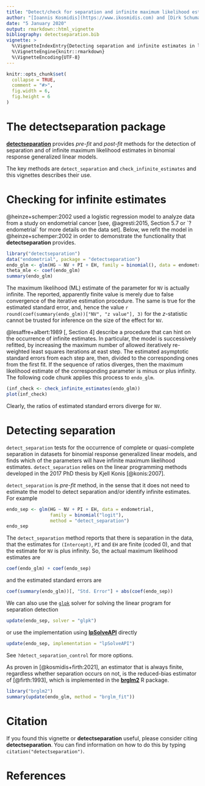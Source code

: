 ```yaml
---
title: "Detect/check for separation and infinite maximum likelihood estimates in logistic regression"
author: "[Ioannis Kosmidis](https://www.ikosmidis.com) and [Dirk Schumacher](https://www.dirk-schumacher.net)"
date: "5 January 2020"
output: rmarkdown::html_vignette
bibliography: detectseparation.bib
vignette: >
  %\VignetteIndexEntry{Detecting separation and infinite estimates in logistic regression}
  %\VignetteEngine{knitr::rmarkdown}
  %\VignetteEncoding{UTF-8}
---
```


```r
knitr::opts_chunk$set(
  collapse = TRUE,
  comment = "#>",
  fig.width = 6,
  fig.height = 6
)
```


# The **detectseparation** package

[**detectseparation**](https://github.com/ikosmidis/detectseparation)
provides *pre-fit* and *post-fit* methods for the detection of
separation and of infinite maximum likelihood estimates in binomial
response generalized linear models.

The key methods are `detect_separation` and `check_infinite_estimates`
and this vignettes describes their use.

# Checking for infinite estimates

@heinze+schemper:2002 used a logistic regression model to analyze data
from a study on endometrial cancer [see, @agresti:2015, Section 5.7 or
`?endometrial` for more details on the data set]. Below, we refit the
model in @heinze+schemper:2002 in order to demonstrate the
functionality that **detectseparation** provides.

```r
library("detectseparation")
data("endometrial", package = "detectseparation")
endo_glm <- glm(HG ~ NV + PI + EH, family = binomial(), data = endometrial)
theta_mle <- coef(endo_glm)
summary(endo_glm)
```

The maximum likelihood (ML) estimate of the parameter for `NV` is actually
infinite. The reported, apparently finite value is merely due to false
convergence of the iterative estimation procedure. The same is true
for the estimated standard error, and, hence the value `r
round(coef(summary(endo_glm))["NV", "z value"], 3)` for the $z$-statistic
cannot be trusted for inference on the size of the effect for `NV`.

@lesaffre+albert:1989[, Section 4] describe a procedure that can hint
on the occurrence of infinite estimates. In particular, the model is
successively refitted, by increasing the maximum number of allowed
iteratively re-weighted least squares iterations at east step. The
estimated asymptotic standard errors from each step are, then, divided
to the corresponding ones from the first fit. If the sequence of
ratios diverges, then the maximum likelihood estimate of the
corresponding parameter is minus or plus infinity. The following code
chunk applies this process to `endo_glm`.

```r
(inf_check <- check_infinite_estimates(endo_glm))
plot(inf_check)
```

Clearly, the ratios of estimated standard errors diverge for `NV`.

# Detecting separation

`detect_separation` tests for the occurrence of complete or
quasi-complete separation in datasets for binomial response
generalized linear models, and finds which of the parameters will have
infinite maximum likelihood estimates. `detect_separation` relies on
the linear programming methods developed in the 2017 PhD thesis by
Kjell Konis [@konis:2007].

`detect_separation` is *pre-fit* method, in the sense that it does not
need to estimate the model to detect separation and/or identify
infinite estimates. For example

```r
endo_sep <- glm(HG ~ NV + PI + EH, data = endometrial,
                family = binomial("logit"),
                method = "detect_separation")
endo_sep
```

The `detect_separation` method reports that there is separation in the
data, that the estimates for `(Intercept)`, `PI` and `EH` are finite
(coded 0), and that the estimate for `NV` is plus infinity. So, the
actual maximum likelihood estimates are

```r
coef(endo_glm) + coef(endo_sep)
```

and the estimated standard errors are

```r
coef(summary(endo_glm))[, "Std. Error"] + abs(coef(endo_sep))
```

We can also use the
[`glpk`](https://CRAN.R-project.org/package=ROI.plugin.glpk) solver
for solving the linear program for separation detection

```r
update(endo_sep, solver = "glpk")
```

or use the implementation using
[**lpSolveAPI**](https://CRAN.R-project.org/package=ROI.plugin.glpk)
directly

```r
update(endo_sep, implementation = "lpSolveAPI")
```
See `?detect_separation_control` for more options.

As proven in [@kosmidis+firth:2021], an estimator that is always
finite, regardless whether separation occurs on not, is the
reduced-bias estimator of [@firth:1993], which is implemented in the
[**brglm2**](https://CRAN.R-project.org/package=brglm2) R package.

```r
library("brglm2")
summary(update(endo_glm, method = "brglm_fit"))
```

# Citation
If you found this vignette or **detectseparation** useful, please
consider citing **detectseparation**. You can find information on how
to do this by typing `citation("detectseparation")`.

# References
